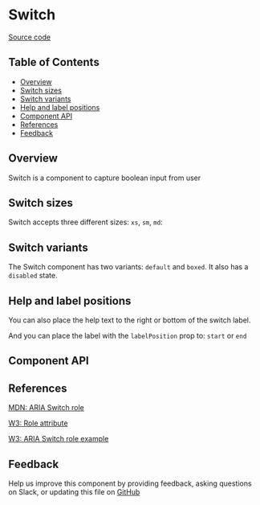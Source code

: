 
# Switch

[Source code](https://github.com/leemonade/bubbles/tree/main/packages/components/src/form/Switch/Switch.js)

## Table of Contents

<!-- START doctoc generated TOC please keep comment here to allow auto update -->
<!-- DON'T EDIT THIS SECTION, INSTEAD RE-RUN doctoc TO UPDATE -->

- [Overview](#overview)
- [Switch sizes](#switch-sizes)
- [Switch variants](#switch-variants)
- [Help and label positions](#help-and-label-positions)
- [Component API](#component-api)
- [References](#references)
- [Feedback](#feedback)

## Overview

Switch is a component to capture boolean input from user

<ThemeProvider>
  <Switch label="Switch label" />
</ThemeProvider>

## Switch sizes

Switch accepts three different sizes: `xs`, `sm`, `md`:

<ThemeProvider>
  <Switch label="Switch label" size="xs" />
  <Switch label="Switch label" size="sm" />
  <Switch label="Switch label" size="md" />
</ThemeProvider>

## Switch variants

The Switch component has two variants: `default` and `boxed`. It also has a `disabled` state.

<ThemeProvider>
  <Switch label="Switch 1"></Switch>
  <Space></Space>
  <Switch label="Switch 2" variant="boxed"></Switch>
  <Space></Space>
  <Switch label="Switch 3" disabled></Switch>
</ThemeProvider>

## Help and label positions

You can also place the help text to the right or bottom of the switch label.

<ThemeProvider>
  <Switch label="Switch 1" help="Right help"></Switch>
  <Space></Space>
  <Switch label="Switch 2" help="Bottom help" helpPosition="bottom"></Switch>
</ThemeProvider>

And you can place the label with the `labelPosition` prop to: `start` or `end`

<ThemeProvider>
  <Switch label="Switch 1"></Switch>
  <Space></Space>
  <Switch label="Switch 2" labelPosition="start"></Switch>
</ThemeProvider>

## Component API

<Preview>
  <Story id="atoms-form-switch--playground" />
</Preview>

<Props of={Switch} />

## References

[MDN: ARIA Switch role](https://developer.mozilla.org/en-US/docs/Web/Accessibility/ARIA/Roles/switch_role)

[W3: Role attribute](https://www.w3.org/WAI/PF/HTML/wiki/RoleAttribute)

[W3: ARIA Switch role example](https://www.w3.org/WAI/ARIA/apg/example-index/switch/switch-checkbox.html)

## Feedback

Help us improve this component by providing feedback, asking questions on Slack, or updating this file on
[GitHub](https://github.com/leemonade/bubbles/edit/main/packages/components/src/form/Switch/Switch.mdx)
